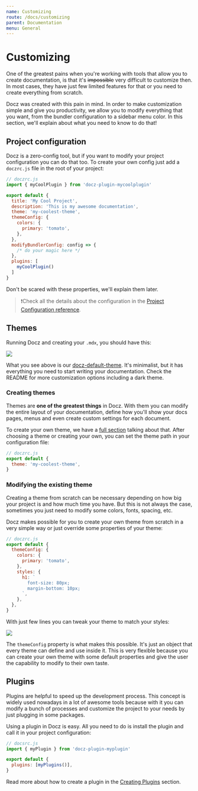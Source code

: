```yaml
---
name: Customizing
route: /docs/customizing
parent: Documentation
menu: General
---
```


# Customizing

One of the greatest pains when you're working with tools that allow you to create documentation, is that it's ~~impossible~~ very difficult to customize then.
In most cases, they have just few limited features for that or you need to create everything from scratch.

Docz was created with this pain in mind. In order to make customization simple and give you productivity, we allow you to modify everything that you want, from the bundler configuration to a sidebar menu color.
In this section, we'll explain about what you need to know to do that!

## Project configuration

Docz is a zero-config tool, but if you want to modify your project configuration you can do that too.
To create your own config just add a `doczrc.js` file in the root of your project:

```js
// doczrc.js
import { myCoolPlugin } from 'docz-plugin-mycoolplugin'

export default {
  title: 'My Cool Project',
  description: 'This is my awesome documentation',
  theme: 'my-coolest-theme',
  themeConfig: {
    colors: {
      primary: 'tomato',
    },
  },
  modifyBundlerConfig: config => {
    /* do your magic here */
  },
  plugins: [
    myCoolPlugin()
  ]
}
```

Don't be scared with these properties, we'll explain them later.

> ❗Check all the details about the configuration in the [Project Configuration reference](/docs/project-configuration).

## Themes

Running Docz and creating your `.mdx`, you should have this:

![](https://cdn-std.dprcdn.net/files/acc_649651/kXg01b)

What you see above is our [docz-default-theme](https://github.com/pedronauck/docz/tree/master/core/docz-theme-default).
It's minimalist, but it has everything you need to start writing your documentation. Check the README for more customization options including a dark theme.

### Creating themes

Themes are **one of the greatest things** in Docz. With them you can modify the entire layout of your documentation, define how you'll show your docs pages, menus and even create custom settings for each document.

To create your own theme, we have a [full section](/docs/creating-themes) talking about that. After choosing a theme or creating your own, you can set the theme path in your configuration file:

```js
// doczrc.js
export default {
  theme: 'my-coolest-theme',
}
```

### Modifying the existing theme

Creating a theme from scratch can be necessary depending on how big your project is and how much time you have.
But this is not always the case, sometimes you just need to modify some colors, fonts, spacing, etc.

Docz makes possible for you to create your own theme from scratch in a very simple way or just override some properties of your theme:

```js
// doczrc.js
export default {
  themeConfig: {
    colors: {
      primary: 'tomato',
    },
    styles: {
      h1: `
        font-size: 80px;
        margin-bottom: 10px;
      `,
    },
  },
}
```

With just few lines you can tweak your theme to match your styles:

![](https://cdn-std.dprcdn.net/files/acc_649651/kCakOc)

The `themeConfig` property is what makes this possible. It's just an object that every theme can define and use inside it. This is very flexible because you can create your own theme with some default properties and give the user the capability to modify to their own taste.

## Plugins

Plugins are helpful to speed up the development process. This concept is widely used nowadays in a lot of awesome tools because with it you can modify a bunch of processes and customize the project to your needs by just plugging in some packages.

Using a plugin in Docz is easy. All you need to do is install the plugin and call it in your project configuration:

```js
// docsrc.js
import { myPlugin } from 'docz-plugin-myplugin'

export default {
  plugins: [myPlugins()],
}
```

Read more about how to create a plugin in the [Creating Plugins](/docs/creating-plugins) section.
